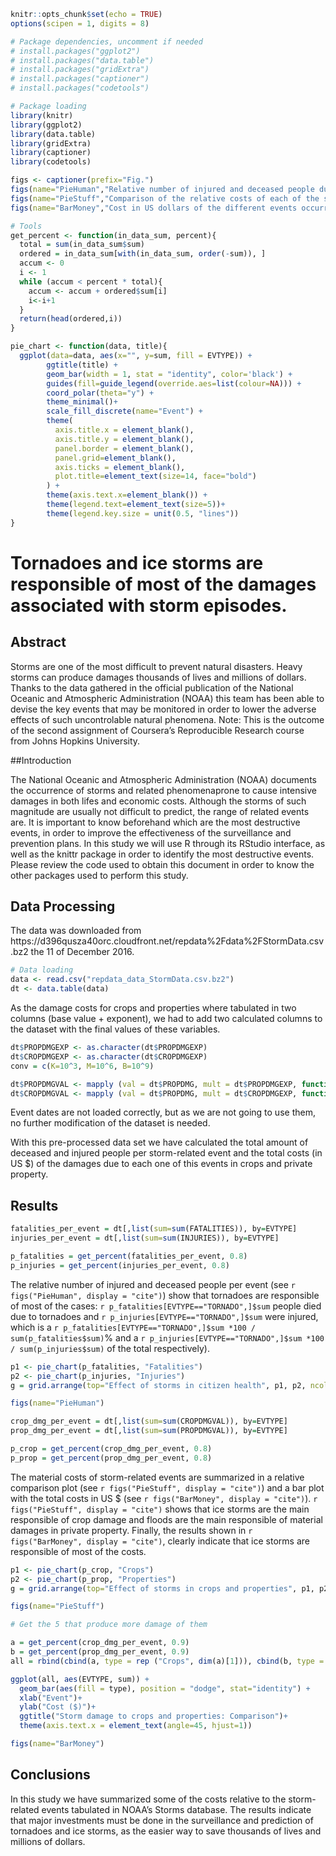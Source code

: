 ```r
knitr::opts_chunk$set(echo = TRUE)
options(scipen = 1, digits = 8)
```

```r
# Package dependencies, uncomment if needed
# install.packages("ggplot2")
# install.packages("data.table")
# install.packages("gridExtra")
# install.packages("captioner")
# install.packages("codetools")

# Package loading
library(knitr)
library(ggplot2)
library(data.table)
library(gridExtra)
library(captioner)
library(codetools)

figs <- captioner(prefix="Fig.")
figs(name="PieHuman","Relative number of injured and deceased people due to the storm-related events. Only the biggest ones and up to a 90% of the total value are shown.")
figs(name="PieStuff","Comparison of the relative costs of each of the storm-related events resposible of more than 90% of the costs for damages in crops and private properties. Only the most relevant events are shown.")
figs(name="BarMoney","Cost in US dollars of the different events occurring during storms. Here we plot the events responsible of more than the 90% of the costs associated to damages in properties and crops.")

# Tools
get_percent <- function(in_data_sum, percent){
  total = sum(in_data_sum$sum)
  ordered = in_data_sum[with(in_data_sum, order(-sum)), ]
  accum <- 0
  i <- 1
  while (accum < percent * total){
    accum <- accum + ordered$sum[i]
    i<-i+1
  }
  return(head(ordered,i))
}

pie_chart <- function(data, title){
  ggplot(data=data, aes(x="", y=sum, fill = EVTYPE)) + 
        ggtitle(title) +
        geom_bar(width = 1, stat = "identity", color='black') +
        guides(fill=guide_legend(override.aes=list(colour=NA))) +
        coord_polar(theta="y") + 
        theme_minimal()+
        scale_fill_discrete(name="Event") +
        theme(
          axis.title.x = element_blank(),
          axis.title.y = element_blank(),
          panel.border = element_blank(),
          panel.grid=element_blank(),
          axis.ticks = element_blank(),
          plot.title=element_text(size=14, face="bold")
        ) +
        theme(axis.text.x=element_blank()) +
        theme(legend.text=element_text(size=5))+
        theme(legend.key.size = unit(0.5, "lines"))
}
```

# Tornadoes and ice storms are responsible of most of the damages associated with storm episodes.

## Abstract

Storms are one of the most difficult to prevent natural disasters. Heavy storms can produce damages thousands of lives and millions of dollars. Thanks to the data gathered in the official publication of the National Oceanic 
and Atmospheric Administration (NOAA) this team has been able to devise the key events that may be monitored in order to lower the adverse effects of such uncontrolable natural phenomena. Note: This is the outcome of the second assignment of Coursera's Reproducible Research course from Johns Hopkins University.

##Introduction

The National Oceanic and Atmospheric Administration (NOAA) documents the occurrence of storms and related phenomenaprone to cause intensive damages in both lifes and economic costs. Although the storms of such magnitude are usually not difficult to predict, the range of related events are. It is important to know beforehand which are the most destructive events, in order to improve the effectiveness of the surveillance and prevention plans. In this study we will use R through its RStudio interface, as well as the knittr package in order to identify the most destructive events. Please review the code used to obtain this document in order to know the other packages used to perform this study.  

## Data Processing

The data was downloaded from https://d396qusza40orc.cloudfront.net/repdata%2Fdata%2FStormData.csv.bz2 the 11 of December 2016. 

```r
# Data loading
data <- read.csv("repdata_data_StormData.csv.bz2")
dt <- data.table(data)
```

As the damage costs for crops and properties where tabulated in two columns (base value + exponent), we had to add two calculated columns to the dataset with the final values of these variables.

```r
dt$PROPDMGEXP <- as.character(dt$PROPDMGEXP)
dt$CROPDMGEXP <- as.character(dt$CROPDMGEXP)
conv = c(K=10^3, M=10^6, B=10^9)

dt$PROPDMGVAL <- mapply (val = dt$PROPDMG, mult = dt$PROPDMGEXP, function(val, mult){if (val != 0 && mult %in% c("K","M","B")){return(val*as.numeric(conv[mult]))}else{return(0)}})
dt$CROPDMGVAL <- mapply (val = dt$PROPDMG, mult = dt$CROPDMGEXP, function(val, mult){if (val != 0 && mult %in% c("K","M","B")){return(val*as.numeric(conv[mult]))}else{return(0)}})
```

Event dates are not loaded correctly, but as we are not going to use them, no further modification of the dataset is needed.

With this pre-processed data set we have calculated the total amount of deceased and injured people per storm-related event and the total costs (in US $) of the damages due to each one of this events in crops and private property.   

## Results

```r
fatalities_per_event = dt[,list(sum=sum(FATALITIES)), by=EVTYPE]
injuries_per_event = dt[,list(sum=sum(INJURIES)), by=EVTYPE]

p_fatalities = get_percent(fatalities_per_event, 0.8)
p_injuries = get_percent(injuries_per_event, 0.8)

```

The relative number of injured and deceased people per event (see `r figs("PieHuman", display = "cite")`) show that tornadoes are responsible of most of the cases: `r p_fatalities[EVTYPE=="TORNADO",]$sum` people died due to tornadoes and  `r p_injuries[EVTYPE=="TORNADO",]$sum` were injured, which is a `r p_fatalities[EVTYPE=="TORNADO",]$sum *100 / sum(p_fatalities$sum)`% and a `r p_injuries[EVTYPE=="TORNADO",]$sum *100 / sum(p_injuries$sum)` of the total respectively).

```r
p1 <- pie_chart(p_fatalities, "Fatalities")
p2 <- pie_chart(p_injuries, "Injuries")
g = grid.arrange(top="Effect of storms in citizen health", p1, p2, ncol=2,  newpage = TRUE)
```
```r
figs(name="PieHuman")
```

```r
crop_dmg_per_event = dt[,list(sum=sum(CROPDMGVAL)), by=EVTYPE]
prop_dmg_per_event = dt[,list(sum=sum(PROPDMGVAL)), by=EVTYPE]

p_crop = get_percent(crop_dmg_per_event, 0.8)
p_prop = get_percent(prop_dmg_per_event, 0.8)
```

The material costs of storm-related events are summarized in a relative comparison plot (see `r figs("PieStuff", display = "cite")`) and a bar plot with the total costs in US $ (see `r figs("BarMoney", display = "cite")`). `r figs("PieStuff", display = "cite")` shows that ice storms are the main responsible of crop damage and floods are the main responsible of material damages in private property. Finally, the results shown in `r figs("BarMoney", display = "cite")`, clearly indicate that ice storms are responsible of most of the costs.

```r
p1 <- pie_chart(p_crop, "Crops")
p2 <- pie_chart(p_prop, "Properties")
g = grid.arrange(top="Effect of storms in crops and properties", p1, p2, ncol=2,  newpage = TRUE)
```
```r
figs(name="PieStuff")
```
```r
# Get the 5 that produce more damage of them

a = get_percent(crop_dmg_per_event, 0.9)
b = get_percent(prop_dmg_per_event, 0.9)
all = rbind(cbind(a, type = rep ("Crops", dim(a)[1])), cbind(b, type = rep ("Prop.", dim(b)[1])))

ggplot(all, aes(EVTYPE, sum)) +   
  geom_bar(aes(fill = type), position = "dodge", stat="identity") +
  xlab("Event")+ 
  ylab("Cost ($)")+
  ggtitle("Storm damage to crops and properties: Comparison")+
  theme(axis.text.x = element_text(angle=45, hjust=1))
```
```r
figs(name="BarMoney")
```

## Conclusions

In this study we have summarized some of the costs relative to the storm-related events tabulated in NOAA's Storms database. The results indicate that major investments must be done in the surveillance and prediction of tornadoes and ice storms, as the easier way to save thousands of lives and millions of dollars.


